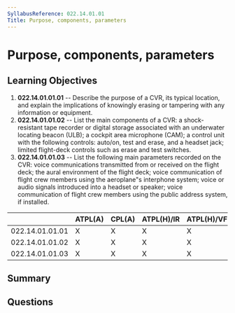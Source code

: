 ```yaml
---
SyllabusReference: 022.14.01.01
Title: Purpose, components, parameters
---
```


# Purpose, components, parameters

## Learning Objectives

1. **022.14.01.01.01** -- Describe the purpose of a CVR, its typical location,
   and explain the implications of knowingly erasing or tampering with any
   information or equipment.
2. **022.14.01.01.02** -- List the main components of a CVR: a shock-resistant
   tape recorder or digital storage associated with an underwater locating
   beacon (ULB); a cockpit area microphone (CAM); a control unit with the
   following controls: auto/on, test and erase, and a headset jack; limited
   flight-deck controls such as erase and test switches.
3. **022.14.01.01.03** -- List the following main parameters recorded on the
   CVR: voice communications transmitted from or received on the flight deck;
   the aural environment of the flight deck; voice communication of flight crew
   members using the aeroplane"s interphone system; voice or audio signals
   introduced into a headset or speaker; voice communication of flight crew
   members using the public address system, if installed.

|                 | ATPL(A) | CPL(A) | ATPL(H)/IR | ATPL(H)/VFR | CPL(H) | IR  | CBIR(A) |
| --------------- | ------- | ------ | ---------- | ----------- | ------ | --- | ------- |
| 022.14.01.01.01 | X       | X      | X          | X           | X      |     |         |
| 022.14.01.01.02 | X       | X      | X          | X           | X      |     |         |
| 022.14.01.01.03 | X       | X      | X          | X           | X      |     |         |

## Summary

## Questions

